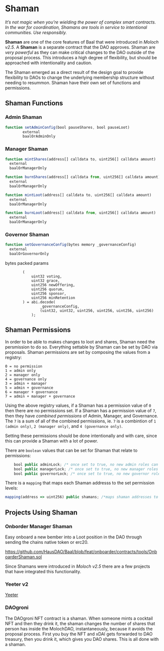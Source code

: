 
# Shaman

_It’s not magic when you’re wielding the power of complex smart contracts. In the war for coordination, Shamans are tools in service to intentional communities. Use responsibly._

**Shaman** are one of the core features of Baal that were introduced in _Moloch v2.5_. A **Shaman** is a separate contract that the DAO approves. Shaman are _very powerful_ as they can make critical changes to the DAO outside of the proposal process. This introduces a high degree of flexibility, but should be approached with intentionality and caution.

The Shaman emerged as a direct result of the design goal to provide flexibility to DAOs to change the underlying membership structure without needing to resummon. Shaman have their own set of functions and permissions.

## Shaman Functions

### Admin Shaman

```js
function setAdminConfig(bool pauseShares, bool pauseLoot)
        external
        baalOrAdminOnly
```

### Manager Shaman
```js
function mintShares(address[] calldata to, uint256[] calldata amount)
  external
  baalOrManagerOnly
```

```js
function burnShares(address[] calldata from, uint256[] calldata amount)
  external
  baalOrManagerOnly
```

```js
function mintLoot(address[] calldata to, uint256[] calldata amount)
  external
  baalOrManagerOnly
```

```js
function burnLoot(address[] calldata from, uint256[] calldata amount)
  external
  baalOrManagerOnly
```

### Governor Shaman

```js
function setGovernanceConfig(bytes memory _governanceConfig)
  external
  baalOrGovernorOnly
```

bytes packed params
```
        (
            uint32 voting,
            uint32 grace,
            uint256 newOffering,
            uint256 quorum,
            uint256 sponsor,
            uint256 minRetention
        ) = abi.decode(
                _governanceConfig,
                (uint32, uint32, uint256, uint256, uint256, uint256)
            );
```

## Shaman Permissions

In order to be able to makes changes to loot and shares, Shaman need the persmission to do so. Everything settable by Shaman can be set by DAO via proposals. Shaman permissions are set by composing the values from a registry:

```
0 = no permission
1 = admin only
2 = manager only
4 = governance only
3 = admin + manager
5 = admin + governance
6 = manager + governance
7 = admin + manager + governance
```

Using the above registry values, if a Shaman has a permission value of `0` then there are no permissions set. If a Shaman has a permission value of `7`, then they have _combined permissions_ of Admin, Manager, and Governance. The `7` is a sum of all of the combined permissions, ie. `7` is a combintion of `1 (admin only)`, `2 (manager only)`, and `4 (governance only)`.

<Callout emoji="👺">
  Setting these permissions should be done intentionally and with care, since
  this can provide a Shaman with a lot of power.
</Callout>

There are `boolean` values that can be set for Shaman that relate to permissions:

```js
    bool public adminLock; /* once set to true, no new admin roles can be assigned to shaman */
    bool public managerLock; /* once set to true, no new manager roles can be assigned to shaman */
    bool public governorLock; /* once set to true, no new governor roles can be assigned to shaman */
```

There is a `mapping` that maps each Shaman addresss to the set permission levels:

```js
mapping(address => uint256) public shamans; /*maps shaman addresses to their permission level*/
```

## Projects Using Shaman

### Onborder Manager Shaman
Easy onboard a new bember into a Loot position in the DAO through sending the chains native token or erc20.

https://github.com/HausDAO/Baal/blob/feat/onboarder/contracts/tools/OnboarderShaman.sol


Since Shamans were introduced in _Moloch v2.5_ there are a few projects that have integrated this functionality.

### Yeeter v2

[Yeeter](https://yeet.daohaus.club/)

### DAOgroni

The DAOgroni NFT contract is a shaman. When someone mints a cocktail NFT and then they drink it, the shaman changes the number of shares that person has inside the MolochDAO, instantaneously, because it avoids the proposal process. First you buy the NFT and xDAI gets forwarded to DAO treasury, then you drink it, which gives you DAO shares. This is all done with a shaman.
